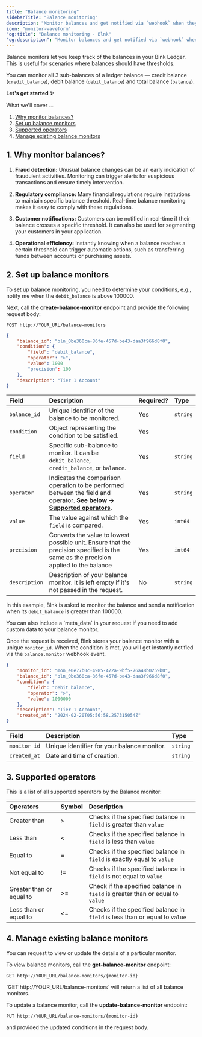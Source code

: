 ```yaml
---
title: "Balance monitoring"
sidebarTitle: "Balance monitoring"
description: "Monitor balances and get notified via `webhook` when they meet the set conditions."
icon: "monitor-waveform"
"og:title": "Balance monitoring - Blnk" 
"og:description": "Monitor balances and get notified via `webhook` when they meet the set conditions."
---
```



Balance monitors let you keep track of the balances in your Blnk Ledger. This is useful for scenarios where balances should have thresholds.

You can monitor all 3 sub-balances of a ledger balance — credit balance (`credit_balance`), debit balance (`debit_balance`) and total balance (`balance`). 

**Let's get started ✨**

What we'll cover …

1. [Why monitor balances?](#1-why-monitor-balances)
2. [Set up balance monitors](#2-set-up-balance-monitors)
3. [Supported operators](#3-supported-operators)
4. [Manage existing balance monitors](#4-manage-existing-balance-monitors)

## 1. Why monitor balances?

1. **Fraud detection:** Unusual balance changes can be an early indication of fraudulent activities. Monitoring can trigger alerts for suspicious transactions and ensure timely intervention.

2. **Regulatory compliance:** Many financial regulations require institutions to maintain specific balance threshold. Real-time balance monitoring makes it easy to comply with these regulations.

3. **Customer notifications:** Customers can be notified in real-time if their balance crosses a specific threshold. It can also be used for segmenting your customers in your application.

4. **Operational efficiency:** Instantly knowing when a balance reaches a certain threshold can trigger automatic actions, such as transferring funds between accounts or purchasing assets.

## 2. Set up balance monitors

To set up balance monitoring, you need to determine your conditions, e.g., notify me when the `debit_balance` is above 100000.

Next, call the **create-balance-monitor** endpoint and provide the following request body:

```
POST http://YOUR_URL/balance-monitors
```

```json Request
{
    "balance_id": "bln_0be360ca-86fe-457d-be43-daa3f966d8f0",
    "condition": {
        "field": "debit_balance",
        "operator": ">",
        "value": 1000
        "precision": 100
    },
    "description": "Tier 1 Account"
}
```

| Field | Description | Required? | Type
| :--- |:--- | :--- | :---
| `balance_id` | Unique identifier of the balance to be monitored. | Yes | `string`
| `condition` | Object representing the condition to be satisfied. | Yes
| `field` | Specific sub-balance to monitor. It can be `debit_balance`, `credit_balance`, or `balance`. | Yes | `string`
| `operator` |  Indicates the comparison operation to be performed between the field and operator. **See below → [Supported operators](#supported-operators).** | Yes | `string`
| `value` | The value against which the `field` is compared. | Yes | `int64`
| `precision` | Converts the value to lowest possible unit. Ensure that the precision specified is the same as the precision applied to the balance | Yes | `int64`
| `description` | Description of your balance monitor. It is left empty if it's not passed in the request. | No | `string`

In this example, Blnk is asked to monitor the balance and send a notification when its `debit_balance` is greater than 100000.

<Note>
    You can also include a `meta_data` in your request if you need to add custom data to your balance monitor.
</Note>

Once the request is received, Blnk stores your balance monitor with a unique `monitor_id`. When the condition is met, you will get instantly notified via the `balance.monitor` webhook event.

```json Response
{
    "monitor_id": "mon_e0e77b0c-4985-472a-9bf5-76a48b0259b0",
    "balance_id": "bln_0be360ca-86fe-457d-be43-daa3f966d8f0",
    "condition": {
        "field": "debit_balance",
        "operator": ">",
        "value": 1000000
    },
    "description": "Tier 1 Account",
    "created_at": "2024-02-20T05:56:58.257315054Z"
}
```

| Field | Description | Type
| :--- | :--- | :---
| `monitor_id` | Unique identifier for your balance monitor. | `string`
| `created_at` | Date and time of creation. | `string` 

## 3. Supported operators

This is a list of all supported operators by the Balance monitor:

|Operators|Symbol|Description
|:------|:------|:------|
|Greater than|>|Checks if the specified balance in `field` is greater than `value`
|Less than|&lt;|Checks if the specified balance in `field` is less than `value`
|Equal to|=|Checks if the specified balance in `field` is exactly equal to `value`
|Not equal to|!=| Checks if the specified balance in `field` is not equal to `value`
|Greater than or equal to|>=|Check if the specified balance in `field` is greater than or equal to `value`
|Less than or equal to|&lt;=|Checks if the specified balance in `field` is less than or equal to `value`

## 4. Manage existing balance monitors

You can request to view or update the details of a particular monitor.

To view balance monitors, call the **get-balance-monitor** endpoint:

```
GET http://YOUR_URL/balance-monitors/{monitor-id}
```

<Tip>
    `GET http://YOUR_URL/balance-monitors` will return a list of all balance monitors.
</Tip>

To update a balance monitor, call the **update-balance-monitor** endpoint:

```
PUT http://YOUR_URL/balance-monitors/{monitor-id}
```

and provided the updated conditions in the request body.

<NeedHelp />